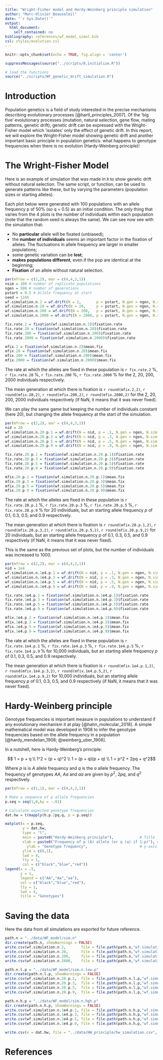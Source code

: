 ```yaml
---
title: "Wright-Fisher model and Hardy-Weinberg principle simulation"
author: "Marc-Olivier Beausoleil"
date: "`r Sys.Date()`"
output:
  html_document:
    self_contained: no
bibliography: references/wf_model_simul.bib
csl: styles/evolution.csl
---
```


```r
knitr::opts_chunk$set(echo = TRUE, fig.align = 'center')
```

```r
suppressMessages(source("../scripts/0.initialize.R"))

# load the functions
source("../scripts/WF_genetic_drift_simulation.R")
```

# Introduction 

Population genetics is a field of study interested in the precise mechanisms describing evolutionary processes [@hartl_principles_2007]. Of the 'big five' evolutionary processes (mutation, natural selection, gene flow, mating patterns, genetic drift), genetic drift can be expressed with the Wright-Fisher model which 'isolates' only the effect of genetic drift. In this report, we will explore the Wright-Fisher model showing genetic drift and another important basic principle in population genetics: what happens to genotype frequencies when there is no evolution (Hardy-Weinberg principle)!  

# The Wright-Fisher Model

Here is an example of simulation that was made in `R` to show genetic drift without natural selection. The same script, or function, can be used to generate patterns like these, but by varying the parameters (population sizes or starting alleles). 

Each plot below were generated with 100 populations with an allele frequency p of 50% (so q = 0.5) as an initial condition. The only thing that varies from the 4 plots is the number of individuals within each population (note that the random seed is always the same). We can see now see with the simulation that: 

  * No **particular** allele will be fixated (unbiased);
  * the **number of individuals** seems an important factor in the fixation of alleles. The fluctuations in allele frequency are larger in smaller populations;
  * some genetic variation can be **lost**;
  * **makes populations different**, even if the pop are identical at the beginning;
  * **Fixation** of an allele without natural selection.

```r
par(mfrow = c(2,2), mar = c(4,4,3,1))
nsim = 100 # number of replicate populations
ngen = 500 # number of generations 
pstart = 0.5 # Allele frequency at start 
seed = 1245
wf.simulation.n.2 = wf.drift(N = 2,       p = pstart, N.gen = ngen, N.sim = nsim, seed = seed)
wf.simulation.n.20 = wf.drift(N = 20,     p = pstart, N.gen = ngen, N.sim = nsim, seed = seed)
wf.simulation.n.200 = wf.drift(N = 200,   p = pstart, N.gen = ngen, N.sim = nsim, seed = seed)
wf.simulation.n.2000 = wf.drift(N = 2000, p = pstart, N.gen = ngen, N.sim = nsim, seed = seed)
```

```r
fix.rate.2 = fixation(wf.simulation.n.2)$fixation.rate
fix.rate.20 = fixation(wf.simulation.n.20)$fixation.rate
fix.rate.200 = fixation(wf.simulation.n.200)$fixation.rate
fix.rate.2000 = fixation(wf.simulation.n.2000)$fixation.rate

mfix.2 = fixation(wf.simulation.n.2)$mean.fix
mfix.20 = fixation(wf.simulation.n.20)$mean.fix
mfix.200 = fixation(wf.simulation.n.200)$mean.fix
mfix.2000 = fixation(wf.simulation.n.2000)$mean.fix
```

The rate at which the alleles are fixed in these population is `r fix.rate.2` %, `r fix.rate.20` %, `r fix.rate.200` %, `r fix.rate.2000` % for the 2, 20, 200, 2000 individuals respectively. 

The mean generation at which there is fixation is `r round(mfix.2,2)`, `r round(mfix.20,2)`, `r round(mfix.200,2)`, `r round(mfix.2000,2)` for the 2, 20, 200, 2000 individuals respectively (if NaN, it means that it was never fixed). 

We can play the same game but keeping the number of individuals constant (here 20), but changing the allele frequency at the start of the simulation. 

```r
par(mfrow = c(2,2), mar = c(4,4,3,1))
nid = 20
wf.simulation.n.20.p.1 = wf.drift(N = nid, p = .1, N.gen = ngen, N.sim = nsim, seed = seed)
wf.simulation.n.20.p.3 = wf.drift(N = nid, p = .3, N.gen = ngen, N.sim = nsim, seed = seed)
wf.simulation.n.20.p.5 = wf.drift(N = nid, p = .5, N.gen = ngen, N.sim = nsim, seed = seed)
wf.simulation.n.20.p.9 = wf.drift(N = nid, p = .9, N.gen = ngen, N.sim = nsim, seed = seed)
```

```r
fix.rate.20.p.1 = fixation(wf.simulation.n.20.p.1)$fixation.rate
fix.rate.20.p.3 = fixation(wf.simulation.n.20.p.3)$fixation.rate
fix.rate.20.p.5 = fixation(wf.simulation.n.20.p.5)$fixation.rate
fix.rate.20.p.9 = fixation(wf.simulation.n.20.p.9)$fixation.rate

mfix.20.p.1 = fixation(wf.simulation.n.20.p.1)$mean.fix
mfix.20.p.3 = fixation(wf.simulation.n.20.p.3)$mean.fix
mfix.20.p.5 = fixation(wf.simulation.n.20.p.5)$mean.fix
mfix.20.p.9 = fixation(wf.simulation.n.20.p.9)$mean.fix
```

The rate at which the alleles are fixed in these population is `r fix.rate.20.p.1` %, `r fix.rate.20.p.3` %, `r fix.rate.20.p.5` %, `r fix.rate.20.p.9` % for 20 individuals, but an starting allele frequency $p$ of 0.1, 0.3, 0.5, and 0.9 respectively. 

The mean generation at which there is fixation is `r round(mfix.20.p.1,2)`, `r round(mfix.20.p.3,2)`, `r round(mfix.20.p.5,2)`, `r round(mfix.20.p.9,2)` for 20 individuals, but an starting allele frequency $p$ of 0.1, 0.3, 0.5, and 0.9 respectively (if NaN, it means that it was never fixed). 


This is the same as the previous set of plots, but the number of individuals was increased to 1000. 

```r
par(mfrow = c(2,2), mar = c(4,4,3,1))
nid = 1e4
wf.simulation.n.1e4.p.1 = wf.drift(N = nid, p = .1, N.gen = ngen, N.sim = nsim, seed = seed)
wf.simulation.n.1e4.p.3 = wf.drift(N = nid, p = .3, N.gen = ngen, N.sim = nsim, seed = seed)
wf.simulation.n.1e4.p.5 = wf.drift(N = nid, p = .5, N.gen = ngen, N.sim = nsim, seed = seed)
wf.simulation.n.1e4.p.9 = wf.drift(N = nid, p = .9, N.gen = ngen, N.sim = nsim, seed = seed)
```

```r
fix.rate.1e4.p.1 = fixation(wf.simulation.n.1e4.p.1)$fixation.rate
fix.rate.1e4.p.3 = fixation(wf.simulation.n.1e4.p.3)$fixation.rate
fix.rate.1e4.p.5 = fixation(wf.simulation.n.1e4.p.5)$fixation.rate
fix.rate.1e4.p.9 = fixation(wf.simulation.n.1e4.p.9)$fixation.rate

mfix.1e4.p.1 = fixation(wf.simulation.n.1e4.p.1)$mean.fix
mfix.1e4.p.3 = fixation(wf.simulation.n.1e4.p.3)$mean.fix
mfix.1e4.p.5 = fixation(wf.simulation.n.1e4.p.5)$mean.fix
mfix.1e4.p.9 = fixation(wf.simulation.n.1e4.p.9)$mean.fix
```

The rate at which the alleles are fixed in these population is `r fix.rate.1e4.p.1` %, `r fix.rate.1e4.p.3` %, `r fix.rate.1e4.p.5` %, `r fix.rate.1e4.p.9` % for 10,000 individuals, but an starting allele frequency $p$ of 0.1, 0.3, 0.5, and 0.9 respectively. 

The mean generation at which there is fixation is `r round(mfix.1e4.p.1,2)`, `r round(mfix.1e4.p.3,2)`, `r round(mfix.1e4.p.5,2)`, `r round(mfix.1e4.p.9,2)` for 10,000 individuals, but an starting allele frequency $p$ of 0.1, 0.3, 0.5, and 0.9 respectively (if NaN, it means that it was never fixed). 


# Hardy-Weinberg principle

Genotype frequencies is important measure in populations to understand if any evolutionary mechanism it at play [@hahn_molecular_2018]. A simple mathematical model was developed in 1908 to infer the genotype frequencies based on the allele frequency in a population [@hardy_mendelian_1908; @weinberg_uber_1908].

In a nutshell, here is Hardy-Weinberg's principle: 

$$ 1 = p + q \\ 
1^2 = (p + q)^2 \\ 
1 = (p + q)(p + q) \\
1 = p^2 + 2pq + q^2$$

Where $p$ is is $A$ allele frequency and $q$ is the $a$ allele frequency. The frequency of genotypes $AA$, $Aa$ and $aa$ are given by $p^2$, $2pq$, and $q^2$ respectively. 

```r
par(mfrow = c(1,1), mar = c(4,4,3,1))

# Make a sequence of p allele frequencies 
p.seq = seq(1,0,by = -.01)

# Calculate expected genotype frequencies
dat.hw = t(mapply(h.p.2pq.q, p = p.seq)) 

matplot(x = p.seq, 
        y = dat.hw, 
        type = "l",
        main = paste0("Hardy-Weinberg principle"),            # Title 
        xlab = paste0("Frequency of p (A) allele (or q (a) if 1-p)"), # x-axis lab title
          ylab = "Genotype frequency",                        # y-axis lab title
        ylim = c(0,1),
        lwd = 4,
        lty = 1,
        col = c("black","blue","red"))             
legend(x = .5,
       y = 1, 
       legend = c("AA","Aa","aa"), 
       col = c("black","blue","red"), 
       lty = 1, 
       lwd = 4, 
       title = "Genotypes")
```


# Saving the data

Here the data from all simulations are exported for future reference. 

```r
path.n = "../data/WF_model/sim.n"
dir.create(path.n, showWarnings = FALSE)
write.csv(wf.simulation.n.2,       file = file.path(path.n,"wf.simulation.n.2.csv"),       row.names = FALSE)
write.csv(wf.simulation.n.20,      file = file.path(path.n,"wf.simulation.n.20.csv"),      row.names = FALSE)
write.csv(wf.simulation.n.200,     file = file.path(path.n,"wf.simulation.n.200.csv"),     row.names = FALSE)
write.csv(wf.simulation.n.2000,    file = file.path(path.n,"wf.simulation.n.2000.csv"),    row.names = FALSE)

path.n.l.p = "../data/WF_model/sim.n.low.p"
dir.create(path.n.l.p, showWarnings = FALSE)
write.csv(wf.simulation.n.20.p.1,  file = file.path(path.n.l.p,"wf.simulation.n.20.p.1.csv"),  row.names = FALSE)
write.csv(wf.simulation.n.20.p.3,  file = file.path(path.n.l.p,"wf.simulation.n.20.p.3.csv"),  row.names = FALSE)
write.csv(wf.simulation.n.20.p.5,  file = file.path(path.n.l.p,"wf.simulation.n.20.p.5.csv"),  row.names = FALSE)
write.csv(wf.simulation.n.20.p.9,  file = file.path(path.n.l.p,"wf.simulation.n.20.p.9.csv"),  row.names = FALSE)

path.n.h.p = "../data/WF_model/sim.n.hgh.p"
dir.create(path.n.h.p, showWarnings = FALSE)
write.csv(wf.simulation.n.1e4.p.1, file = file.path(path.n.h.p,"wf.simulation.n.1e4.p.1.csv"), row.names = FALSE)
write.csv(wf.simulation.n.1e4.p.3, file = file.path(path.n.h.p,"wf.simulation.n.1e4.p.3.csv"), row.names = FALSE)
write.csv(wf.simulation.n.1e4.p.5, file = file.path(path.n.h.p,"wf.simulation.n.1e4.p.5.csv"), row.names = FALSE)
write.csv(wf.simulation.n.1e4.p.9, file = file.path(path.n.h.p,"wf.simulation.n.1e4.p.9.csv"), row.names = FALSE)

write.csv(x = dat.hw, file = "../data/HW_principle/hw_simulation.csv", row.names = FALSE)
```


# References

